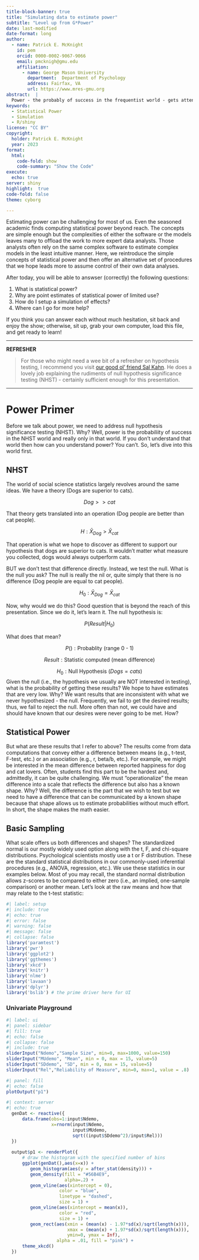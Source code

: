 ```yaml
---
title-block-banner: true
title: "Simulating data to estimate power"
subtitle: "Level up from G*Power"
date: last-modified
date-format: long
author: 
  - name: Patrick E. McKnight
    id: pem
    orcid: 0000-0002-9067-9066
    email: pmcknigh@gmu.edu
    affiliation: 
      - name: George Mason University
        department:  Department of Psychology
        address: Fairfax, VA
        url: https://www.mres-gmu.org
abstract:  |
  Power - the probably of success in the frequentist world - gets attention mostly out of necessity. Many see power analyses as a hurdle to get funding while others treat it as privileged domain for the technically capable. Neither reality need be true in this brave new world. We plan to shed a different light on the topic by demonstrating power analysis by simulation. No, we are not using large language models to estimate power but we are using the power of randomization to generate data and, in turn, power estimates. You will learn that you too can do the very same with little to no technical knowledge. Come, learn, and later teach us after you perfect the techniques.
keywords:
  - Statistical Power
  - Simulation
  - R/shiny
license: "CC BY"
copyright:
  holder: Patrick E. McKnight
  year: 2023
format: 
  html:
    code-fold: show
    code-summary: "Show the Code"
execute:
  echo: true
server: shiny
highlight:  true
code-fold: false
theme: cyborg

---
```

Estimating power can be challenging for most of us. Even the seasoned academic finds computing statistical power beyond reach. The concepts are simple enough but the complexities of either the software or the models leaves many to offload the work to more expert data analysts. Those analysts often rely on the same complex software to estimate complex models in the least intuitive manner. Here, we reintroduce the simple concepts of statistical power and then offer an alternative set of procedures that we hope leads more to assume control of their own data analyses.

After today, you will be able to answser (correctly) the following questions:

1. What is statistical power?
2. Why are point estimates of statistical power of limited use?
3. How do I setup a simulation of effects?
4. Where can I go for more help?

If you think you can answer each without much hesitation, sit back and enjoy the show; otherwise, sit up, grab your own computer, load this file, and get ready to learn!

---

**REFRESHER**

> For those who might need a wee bit of a refresher on hypothesis testing, I recommend you visit [our good ol' friend Sal Kahn](https://www.khanacademy.org/math/statistics-probability/significance-tests-one-sample).  He does a lovely job explaining the rudiments of null hypothesis significance testing (NHST) - certainly sufficient enough for this presentation.

---


# Power Primer

Before we talk about power, we need to address null hypothesis significance testing (NHST). Why? Well, power is the probabiliity of success in the NHST world and really only in that world. If you don't understand that world then how can you understand power? You can't. So, let's dive into this world first.

## NHST

The world of social science statistics largely revolves around the same ideas. We have a theory (Dogs are superior to cats).

$$
Dog >> cat
$$

That theory gets translated into an operation (Dog people are better than cat people).

$$
H: \bar{X}_{Dog} > \bar{X}_{cat}
$$

That operation is what we hope to discover as different to support our hypothesis that dogs are superior to cats. It wouldn't matter what measure you collected, dogs would always outperform cats.

BUT we don't test that difference directly. Instead, we test the null. What is the null you ask? The null is really the nil or, quite simply that there is no difference (Dog people are equal to cat people).

$$
H_0: \bar{X}_{Dog} = \bar{X}_{cat}
$$

Now, why would we do this? Good question that is beyond the reach of this presentation. Since we do it, let's learn it. The null hypothesis is:

$$
P(Result | H_0)
$$

What does that mean?

$$
P(): \mbox{Probablity (range 0 - 1)}
$$

$$
Result:  \mbox{Statistic computed (mean difference)}
$$

$$
H_0: \mbox{Null Hypothesis } (Dogs = cats)
$$
Given the null (i.e., the hypothesis we usually are NOT interested in testing), what is the probability of getting these results?  We hope to have estimates that are very low.  Why?  We want results that are inconsistent with what we never hypothesized - the null.  Frequently, we fail to get the desired results; thus, we fail to reject the null.  More often than not, we could have and should have known that our desires were never going to be met.  How?

## Statistical Power

But what are these results that I refer to above?  The results come from data computations that convey either a difference between means (e.g., t-test, F-test, etc.) or an association (e.g., r, beta/b, etc.).  For example, we might be interested in the mean difference between reported happiness for dog and cat lovers.  Often, students find this part to be the hardest and, admittedly, it can be quite challenging.  We must "operationalize" the mean difference into a scale that reflects the difference but also has a known shape.  Why?  Well, the difference is the part that we wish to test but we need to have a difference that can be communicated by a known shape because that shape allows us to estimate probabilities without much effort.  In short, the shape makes the math easier.  


## Basic Sampling

What scale offers us both differences and shapes?  The standardized normal is our mostly widely used option along with the t, F, and chi-square distributions.  Psychological scientists mostly use a t or F distribution. These are the standard statistical distributions in our commonly-used inferential procedures (e.g., ANOVA, regression, etc.).  We use these statistics in our examples below.  Most of you may recall, the standard normal distribution allows z-scores to be compared to either zero (i.e., an implied, one-sample comparison) or another mean. Let's look at the raw means and how that may relate to the t-test statistic:




```r
#| label: setup
#| include: true
#| echo: true
#| error: false
#| warning: false
#| message: false
#| collapse: false
library('paramtest')
library('pwr')
library('ggplot2')
library('ggthemes')
library('xkcd')
library('knitr')
library('nlme')
library('lavaan')
library('dplyr')
library('bslib') # the prime driver here for UI
```

### Univariate Playground


```r
#| label: ui
#| panel: sidebar
#| fill: true
#| echo: false
#| collapse: false
#| include: true
sliderInput("Ndemo","Sample Size", min=0, max=1000, value=150)
sliderInput("MUdemo", "Mean", min = 0, max = 15, value=5)
sliderInput("SDdemo", "SD", min = 0, max = 15, value=5)
sliderInput("Rel","Reliability of Measure", min=0, max=1, value = .8)

```


```r
#| panel: fill
#| echo: false
plotOutput("p1")
```


```r
#| context: server
#| echo: true
  genDat <- reactive({
      data.frame(obs=1:input$Ndemo, 
                 x=rnorm(input$Ndemo, 
                         input$MUdemo, 
                         sqrt((input$SDdemo^2)/input$Rel)))
  })
  
  output$p1 <- renderPlot({
      # draw the histogram with the specified number of bins
      ggplot(genDat(),aes(x=x)) + 
         geom_histogram(aes(y = after_stat(density))) +
         geom_density(fill = "#56B4E9", 
                      alpha=.2) +
         geom_vline(aes(xintercept = 0), 
                    color = "blue", 
                    linetype = "dashed", 
                    size = 1) +
         geom_vline(aes(xintercept = mean(x)), 
                    color = "red", 
                    size = 1) +
         geom_rect(aes(xmin = (mean(x) - 1.97*sd(x)/sqrt(length(x))),
                       xmax = (mean(x) + 1.97*sd(x)/sqrt(length(x))),
                       ymin=0, ymax = Inf), 
                   alpha = .01, fill = "pink") + 
      theme_xkcd()
  })
```




